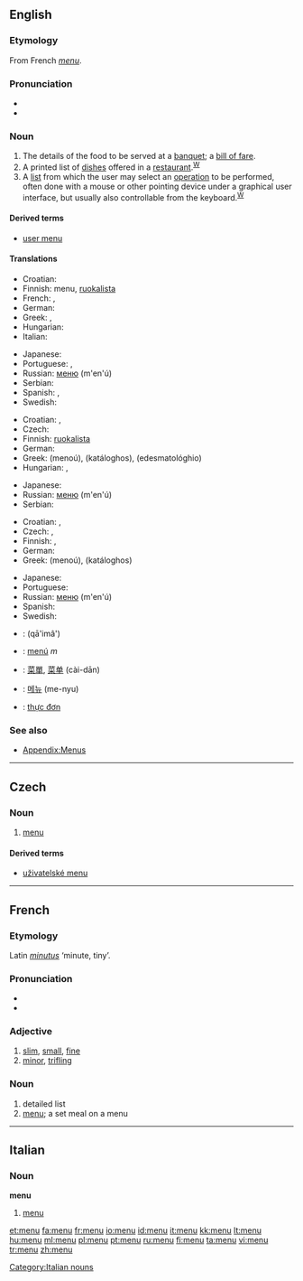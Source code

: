 {{see|menú}}
==English==
{{wikipedia|mul=menu (disambiguation)}}

===Etymology===
From French ''[[menu#French|menu]]''.

===Pronunciation===
* {{IPA|/ˈmɛnju:/}}
* {{audio|en-us-menu.ogg|Audio (US)}}

===Noun===
{{en-noun}}

# The details of the food to be served at a [[banquet]]; a [[bill of fare]].
# A printed list of [[dish]]es offered in a [[restaurant]].<sup>[[W:menu|W]]</sup>
# A [[list]] from which the user may select an [[operation]] to be performed, often done with a mouse or other pointing device under a graphical user interface, but usually also controllable from the keyboard.<sup>[[W:menu (computing)|W]]</sup>

====Derived terms====
* [[user menu]]

====Translations====
{{trans-top|details of the food to be served at a banquet}}
* Croatian: {{t-|hr|meni|m}}
* Finnish: menu, [[ruokalista]]
* French: {{t+|fr|carte|f}}, {{t+|fr|menu|m}}
* German: {{t-|de|Menü|n}}
* Greek: {{t+|el|εδεσματολόγιο|n|tr=edesmatológhio|sc=Grek}}, {{t+|el|κατάλογος|m|tr=katáloghos|sc=Grek}}
* Hungarian: {{t|hu|menü}}
* Italian: {{t+|it|carta|f}}
{{trans-mid}}
* Japanese: {{t-|ja|メニュー|tr=menyū|sc=Jpan}}
* Portuguese: {{t+|pt|cardápio}}, {{t+|pt|menu}}
* Russian: [[меню]] (m'en'ú) {{n}}
* Serbian: {{t-|sr|jelovnik|m}}
* Spanish: {{t-|es|menú|m}}, {{t+|es|carta|f}}
* Swedish: {{t-|sv|meny|c}}
{{trans-bottom}}

{{trans-top|printed list of dishes offered in a restaurant}}
* Croatian: {{t-|hr|meni|m}}, {{t-|hr|jelovnik|m}}
* Czech: {{t-|cs|jídelní lístek|m}}
* Finnish: [[ruokalista]]
* German: {{t+|de|Speisekarte|f}}
* Greek: {{t+|el|μενού|n|sc=Grek}} (menoú), {{t+|el|κατάλογος|m|sc=Grek}} (katáloghos), {{t+|el|εδεσματολόγιο|n|sc=Grek}} (edesmatológhio)
* Hungarian: {{t|hu|menü}}, {{t|hu|étlap}}
{{trans-mid}}
* Japanese: {{t-|ja|メニュー|tr=menyū|sc=Jpan}}
* Russian: [[меню]] (m'en'ú) {{n}}
* Serbian: {{t-|sr|jelovnik|m}}
{{trans-bottom}}

{{trans-top|list from which the user may select an operation to be performed}}
* Croatian: {{t-|hr|meni|m}}, {{t|hr|izbornik|m}}
* Czech: {{t-|cs|nabídka|f}}, {{t-|cs|menu|n}}
* Finnish: {{t+|fi|menu}}, {{t-|fi|valikko}}
* German: {{t-|de|Menü|n}}
* Greek: {{t+|el|μενού|n|sc=Grek}} (menoú), {{t+|el|κατάλογος|m|sc=Grek}} (katáloghos)
{{trans-mid}}
* Japanese: {{t-|ja|メニュー|tr=menyū|sc=Jpan}}
* Portuguese: {{t+|pt|menu}}
* Russian: [[меню]] (m'en'ú) {{n}}
* Spanish: {{t-|es|menú|m}}
* Swedish: {{t-|sv|meny|c}}
{{trans-bottom}}

{{checktrans-top}}
* {{ttbc|Arabic}}: {{Arab|[[قائمة]]}} (qā'imâ')
* {{ttbc|Catalan}}: [[menú]] ''m''
* {{ttbc|Chinese}}: [[菜單]], [[菜单]] (cài-dān)
* {{ttbc|Korean}}: [[메뉴]] (me-nyu)
* {{ttbc|Vietnamese}}: [[thực đơn]]
{{trans-bottom}}

===See also===
* [[Appendix:Menus]]

----

==Czech==

===Noun===
{{cs-noun|g=n}}

# [[#English|menu]]

====Derived terms====
* [[uživatelské menu]] {{n}}

----

==French==

===Etymology===
Latin ''[[minutus]]'' ‘minute, tiny’.

===Pronunciation===
*{{audio|Fr-menu.ogg|audio}}
*{{IPA|/məny/}}

===Adjective===
{{fr-adj}}

# [[slim]], [[small]], [[fine]]
# [[minor]], [[trifling]]

===Noun===
{{fr-noun|m}}

# detailed list
# [[menu#English|menu]]; a set meal on a menu

----

==Italian==

===Noun===
'''menu''' {{m}} {{inv}}

# [[#English|menu]]

[[Category:Italian nouns]]

[[et:menu]]
[[fa:menu]]
[[fr:menu]]
[[io:menu]]
[[id:menu]]
[[it:menu]]
[[kk:menu]]
[[lt:menu]]
[[hu:menu]]
[[ml:menu]]
[[pl:menu]]
[[pt:menu]]
[[ru:menu]]
[[fi:menu]]
[[ta:menu]]
[[vi:menu]]
[[tr:menu]]
[[zh:menu]]